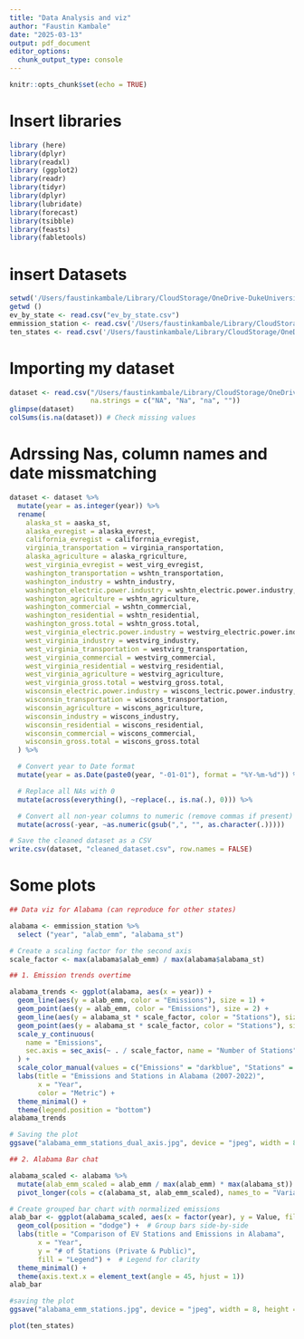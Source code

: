 ```yaml
---
title: "Data Analysis and viz"
author: "Faustin Kambale"
date: "2025-03-13"
output: pdf_document
editor_options: 
  chunk_output_type: console
---
```


```r
knitr::opts_chunk$set(echo = TRUE)
```

# Insert libraries

```r
library (here)
library(dplyr)
library(readxl)
library (ggplot2)
library(readr)
library(tidyr)
library(dplyr)
library(lubridate)
library(forecast)   
library(tsibble)    
library(feasts) 
library(fabletools)
```

# insert Datasets

```r
setwd('/Users/faustinkambale/Library/CloudStorage/OneDrive-DukeUniversity/Duke/Classes/Spring 2025/Stat modelling/Lab/ENV710_github_test_killeenj/Processed')  # Setting working directory
getwd ()
ev_by_state <- read.csv("ev_by_state.csv")
emmission_station <- read.csv('/Users/faustinkambale/Library/CloudStorage/OneDrive-DukeUniversity/Duke/Classes/Spring 2025/Stat modelling/Lab/ENV710_github_test_killeenj/Processed/emm_stations.csv')
ten_states <- read.csv('/Users/faustinkambale/Library/CloudStorage/OneDrive-DukeUniversity/Duke/Classes/Spring 2025/Stat modelling/Lab/ENV710_github_test_killeenj/Processed/ten_states_emm.csv')
```

# Importing my dataset

```r
dataset <- read.csv("/Users/faustinkambale/Library/CloudStorage/OneDrive-DukeUniversity/Duke/Classes/Spring 2025/Stat modelling/Project/processed/ten_states_emm.csv", 
                    na.strings = c("NA", "Na", "na", ""))
glimpse(dataset)
colSums(is.na(dataset)) # Check missing values
```

# Adrssing Nas, column names and date missmatching 

```r
dataset <- dataset %>%
  mutate(year = as.integer(year)) %>%
  rename(
    alaska_st = aaska_st,
    alaska_evregist = alaska_evrest,
    california_evregist = califorrnia_evregist,
    virginia_transportation = virginia_ransportation,
    alaska_agriculture = alaska_rgriculture,
    west_virginia_evregist = west_virg_evregist,
    washington_transportation = wshtn_transportation,
    washington_industry = wshtn_industry,
    washington_electric.power.industry = wshtn_electric.power.industry,
    washington_agriculture = wshtn_agriculture,
    washington_commercial = wshtn_commercial,
    washington_residential = wshtn_residential,
    washington_gross.total = wshtn_gross.total,
    west_virginia_electric.power.industry = westvirg_electric.power.industry,
    west_virginia_industry = westvirg_industry,
    west_virginia_transportation = westvirg_transportation,
    west_virginia_commercial = westvirg_commercial,
    west_virginia_residential = westvirg_residential,
    west_virginia_agriculture = westvirg_agriculture,
    west_virginia_gross.total = westvirg_gross.total,
    wisconsin_electric.power.industry = wiscons_lectric.power.industry,
    wisconsin_transportation = wiscons_transportation,
    wisconsin_agriculture = wiscons_agriculture,
    wisconsin_industry = wiscons_industry,
    wisconsin_residential = wiscons_residential,
    wisconsin_commercial = wiscons_commercial,
    wisconsin_gross.total = wiscons_gross.total
  ) %>%

  # Convert year to Date format
  mutate(year = as.Date(paste0(year, "-01-01"), format = "%Y-%m-%d")) %>%

  # Replace all NAs with 0
  mutate(across(everything(), ~replace(., is.na(.), 0))) %>%

  # Convert all non-year columns to numeric (remove commas if present)
  mutate(across(-year, ~as.numeric(gsub(",", "", as.character(.)))))

# Save the cleaned dataset as a CSV
write.csv(dataset, "cleaned_dataset.csv", row.names = FALSE)
```

# Some plots

```r
## Data viz for Alabama (can reproduce for other states)

alabama <- emmission_station %>%
  select ("year", "alab_emm", "alabama_st")

# Create a scaling factor for the second axis
scale_factor <- max(alabama$alab_emm) / max(alabama$alabama_st)

## 1. Emission trends overtime 

alabama_trends <- ggplot(alabama, aes(x = year)) +
  geom_line(aes(y = alab_emm, color = "Emissions"), size = 1) +
  geom_point(aes(y = alab_emm, color = "Emissions"), size = 2) +
  geom_line(aes(y = alabama_st * scale_factor, color = "Stations"), size = 1) +
  geom_point(aes(y = alabama_st * scale_factor, color = "Stations"), size = 2) +
  scale_y_continuous(
    name = "Emissions",
    sec.axis = sec_axis(~ . / scale_factor, name = "Number of Stations")
  ) +
  scale_color_manual(values = c("Emissions" = "darkblue", "Stations" = "red")) +
  labs(title = "Emissions and Stations in Alabama (2007-2022)",
       x = "Year",
       color = "Metric") +
  theme_minimal() +
  theme(legend.position = "bottom")
alabama_trends

# Saving the plot
ggsave("alabama_emm_stations_dual_axis.jpg", device = "jpeg", width = 8, height = 5, dpi = 300)

## 2. Alabama Bar chat

alabama_scaled <- alabama %>%
  mutate(alab_emm_scaled = alab_emm / max(alab_emm) * max(alabama_st)) %>%  # Scale emissions
  pivot_longer(cols = c(alabama_st, alab_emm_scaled), names_to = "Variable", values_to = "Value")

# Create grouped bar chart with normalized emissions
alab_bar <- ggplot(alabama_scaled, aes(x = factor(year), y = Value, fill = Variable)) +
  geom_col(position = "dodge") +  # Group bars side-by-side
  labs(title = "Comparison of EV Stations and Emissions in Alabama",
       x = "Year",
       y = "# of Stations (Private & Public)",
       fill = "Legend") +  # Legend for clarity
  theme_minimal() +
  theme(axis.text.x = element_text(angle = 45, hjust = 1))
alab_bar

#saving the plot
ggsave("alabama_emm_stations.jpg", device = "jpeg", width = 8, height = 5, dpi = 300)
```

```r
plot(ten_states)
```



